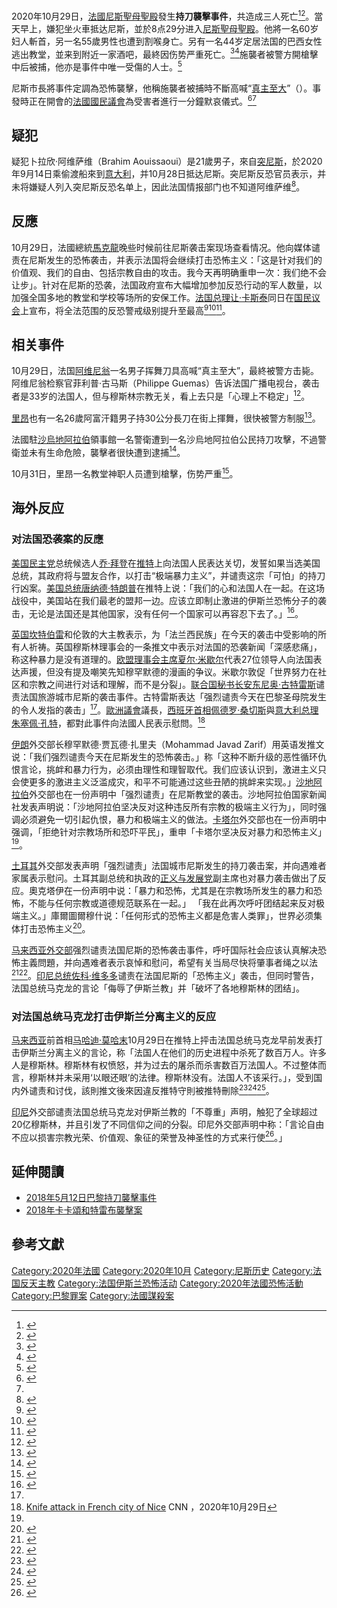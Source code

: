 {{Infobox civilian attack
| title       = 2020年尼斯持刀襲擊案
| partof      = {{le|歐洲伊斯蘭恐怖主義|Islamic terrorism in Europe}}
| image       = 2020 Nice stabbing, road closed by the police 04.jpg
| image_size  = 
| alt         =
| caption     = 案发后警方封锁了[[尼斯圣母圣殿|尼斯圣母圣殿]]周边道路
| map         = {{Infobox mapframe|marker=building|zoom=16|coord={{coord|43.703311|N|7.266061|E|display=inline}}}}
| map_caption = 
| map_size    = 
| location    = {{FRA}}[[尼斯|尼斯]]
| target      =
| coordinates = 
| date        = 2020年10月29日
| time        = 
| timezone    = 
| type        = 持刀襲擊
| fatalities  = 3
| injuries    = 1（施襲者）
| assailant   =
| motive      = 
| weapons     = 刀具
| dfens       = <!-- or | dfen        = -->
}}

2020年10月29日，[[法國|法國]][[尼斯|尼斯]][[尼斯聖母聖殿|聖母聖殿]]發生'''持刀襲擊事件'''，共造成三人死亡<ref>{{Cite web|title=法国再有2街头袭击案 刀手施袭3死多伤 枪手遭击毙  国际|url=https://www.orientaldaily.com.my/news/international/2020/10/29/372130|access-date=2021-12-18|date=2020-10-29|work=東方網 馬來西亞東方日報|language=zh-Hans|archive-date=2021-12-18|archive-url=https://web.archive.org/web/20211218074143/https://www.orientaldaily.com.my/news/international/2020/10/29/372130}}</ref><ref>{{Cite web|title=法国尼斯发生持刀恐袭，致三人死亡|url=https://cn.nytimes.com/world/20201029/nice-attack-france/|access-date=2021-12-18|date=2020-10-30|last=《纽约时报》|work=纽约时报中文网|language=zh-hans|archive-date=2021-12-24|archive-url=https://web.archive.org/web/20211224074219/https://cn.nytimes.com/world/20201029/nice-attack-france/}}</ref>。當天早上，嫌犯坐火車抵达尼斯，並於8点29分进入[[尼斯聖母聖殿|尼斯聖母聖殿]]。他將一名60岁妇人斬首，另一名55歲男性也遭到割喉身亡。另有一名44岁定居法国的巴西女性逃出教堂，並来到附近一家酒吧，最終因伤势严重死亡。<ref>{{cite news |title=法国尼斯袭击案：一文了解袭击者、受害者与事件背景 |url=https://www.bbc.com/zhongwen/simp/world-54745400 |accessdate=2020-10-30 |archive-date=2020-12-24 |archive-url=https://web.archive.org/web/20201224192225/https://www.bbc.com/zhongwen/simp/world-54745400 |dead-url=no }}</ref><ref>{{cite news |title=Three dead as woman beheaded in knife attack at French church |url=https://www.reuters.com/article/us-france-security-nice/two-dead-in-knife-attack-in-french-church-official-say-terrorism-suspected-idUSKBN27E17D |work=Reuters |date=2020-10-29 |accessdate=2020-10-29 |archive-date=2020-10-30 |archive-url=https://web.archive.org/web/20201030020807/https://www.reuters.com/article/us-france-security-nice/two-dead-in-knife-attack-in-french-church-official-say-terrorism-suspected-idUSKBN27E17D |dead-url=no }}</ref>施襲者被警方開槍擊中后被捕，他亦是事件中唯一受傷的人士。<ref name=ind>{{cite news |title=Nice stabbings: Woman decapitated and others killed in France knife attack |url=https://www.independent.co.uk/news/world/europe/nice-stabbings-attack-france-today-deaths-injured-latest-b1417706.html |work=Independent |date=2020-10-29 |accessdate=2020-10-29 |archive-date=2020-10-29 |archive-url=https://web.archive.org/web/20201029150916/https://www.independent.co.uk/news/world/europe/nice-stabbings-attack-france-today-deaths-injured-latest-b1417706.html |dead-url=no }}</ref>

尼斯市長將事件定調為恐怖襲擊，他稱施襲者被捕時不斷高喊“[[真主至大|真主至大]]”（{{lang|en|Allahu Akbar}}）。事發時正在開會的[[國民議會_(法國)|法國國民議會]]為受害者進行一分鐘默哀儀式。<ref>{{cite news |title=Nice attack: Mayor says deadly stabbing points to terrorism |url=https://www.bbc.com/news/world-europe-54729957 |work=BBC |date=2020-10-29 |accessdate=2020-10-29 |archive-date=2020-10-29 |archive-url=https://web.archive.org/web/20201029095700/https://www.bbc.com/news/world-europe-54729957 |dead-url=no }}</ref><ref name=ind/>

==疑犯==
疑犯卜拉欣·阿维萨维（Brahim Aouissaoui）是21歲男子，來自[[突尼斯|突尼斯]]，於2020年9月14日乘偷渡船來到[[意大利|意大利]]，并10月28日抵达尼斯。突尼斯反恐官员表示，并未将嫌疑人列入突尼斯反恐名单上，因此法国情报部门也不知道阿维萨维<ref>{{Cite news |url=https://www.bbc.com/news/world-europe-54742403 |title=France attack: Attacker arrived from Tunisia days ago |publisher=BBC |date=2020-10-29 |accessdate=2020-10-30 |archive-date=2020-12-24 |archive-url=https://web.archive.org/web/20201224192247/https://www.bbc.com/news/world-europe-54742403 |dead-url=no }}</ref>。

==反應==
10月29日，法國總統[[馬克龍|馬克龍]]晚些时候前往尼斯袭击案现场查看情况。他向媒体谴责在尼斯发生的恐怖袭击，并表示法国将会继续打击恐怖主义：「这是针对我们的价值观、我们的自由、包括宗教自由的攻击。我今天再明确重申一次：我们绝不会让步」。针对在尼斯的恐袭，法国政府宣布大幅增加参加反恐行动的军人数量，以加强全国多地的教堂和学校等场所的安保工作。[[法国总理|法国总理]][[让·卡斯泰|让·卡斯泰]]同日在[[國民議會_(法國)|国民议会]]上宣布，将全法范围的反恐警戒级别提升至最高<ref>{{cite news |title=法国全境提升反恐警戒级别 |url=http://www.xinhuanet.com/world/2020-10/30/c_1126675045.htm |accessdate=2020-10-30 |archive-date=2020-12-11 |archive-url=https://web.archive.org/web/20201211072304/http://www.xinhuanet.com/world/2020-10/30/c_1126675045.htm |dead-url=no }}</ref><ref>{{Cite web|title=法国警戒调至最高 ‧ 马克龙：绝不会退让|url=https://www.sinchew.com.my/20201030/%e6%b3%95%e5%9b%bd%e8%ad%a6%e6%88%92%e8%b0%83%e8%87%b3%e6%9c%80%e9%ab%98-%e2%80%a7-%e9%a9%ac%e5%85%8b%e9%be%99%ef%bc%9a%e7%bb%9d%e4%b8%8d%e4%bc%9a%e9%80%80%e8%ae%a9/|access-date=2021-12-18|date=2020-10-30|work=星洲网 Sin Chew Daily|language=en|archive-date=2021-12-18|archive-url=https://web.archive.org/web/20211218074012/https://www.sinchew.com.my/20201030/%e6%b3%95%e5%9b%bd%e8%ad%a6%e6%88%92%e8%b0%83%e8%87%b3%e6%9c%80%e9%ab%98-%e2%80%a7-%e9%a9%ac%e5%85%8b%e9%be%99%ef%bc%9a%e7%bb%9d%e4%b8%8d%e4%bc%9a%e9%80%80%e8%ae%a9/}}</ref><ref>{{Cite web|title=尼斯恐嫌来自突尼斯 马克龙重申绝不让步|url=https://www.enanyang.my/node/362872|access-date=2021-12-18|date=2021-03-10|work=www.enanyang.my|language=zh-hans}}</ref>。

== 相关事件 ==
10月29日，法国[[阿维尼翁|阿维尼翁]]一名男子挥舞刀具高喊“真主至大”，最終被警方击毙。阿维尼翁检察官菲利普·古马斯（Philippe Guemas）告诉法国广播电视台，袭击者是33岁的法国人，但与穆斯林宗教无关，看上去只是「心理上不稳定」<ref>{{cite news |title=法国阿维尼翁市一男子持刀威胁警察被击毙 |url=https://m.thepaper.cn/newsDetail_forward_9770009 |accessdate=2020-10-30 |archive-date=2020-12-24 |archive-url=https://web.archive.org/web/20201224192258/https://m.thepaper.cn/newsDetail_forward_9770009 |dead-url=no }}</ref>。

[[里昂|里昂]]也有一名26歲阿富汗籍男子持30公分長刀在街上揮舞，很快被警方制服<ref>{{cite news |title=法1天3起恐攻 又1人遭斬首 警戒升至最高級別 |url=https://www.worldjournal.com/wj/story/121257/4975694 |accessdate=2020-10-30 |archive-date=2020-12-24 |archive-url=https://web.archive.org/web/20201224192302/https://www.worldjournal.com/wj/story/121257/4975694 |dead-url=no }}</ref>。

法國駐[[沙烏地阿拉伯|沙烏地阿拉伯]]領事館一名警衛遭到一名沙烏地阿拉伯公民持刀攻擊，不過警衛並未有生命危險，襲擊者很快遭到逮捕<ref>{{cite news |title=又遭攻擊！法國駐沙國領事館人員遭刺傷 行兇者已被逮 |url=https://news.ltn.com.tw/news/world/breakingnews/3336325 |accessdate=2020-10-30 |archive-date=2020-12-24 |archive-url=https://web.archive.org/web/20201224192307/https://news.ltn.com.tw/news/world/breakingnews/3336325 |dead-url=no }}</ref>。

10月31日，里昂一名教堂神职人员遭到槍擊，伤势严重<ref>{{cite news |title=法国里昂发生枪击事件一人重伤 |url=http://www.xinhuanet.com/2020-11/01/c_1126682699.htm |accessdate=2020-11-01 |archive-date=2020-12-18 |archive-url=https://web.archive.org/web/20201218111717/http://www.xinhuanet.com/2020-11/01/c_1126682699.htm |dead-url=no }}</ref>。

==海外反应==
===对法国恐袭案的反應===
[[美国|美国]][[民主党_(美国)|民主党]]总统候选人[[乔·拜登|乔·拜登]]在[[Twitter|推特]]上向法国人民表达关切，发誓如果当选美国总统，其政府将与盟友合作，以打击“极端暴力主义”，并谴责这宗「可怕」的持刀行凶案。[[美国总统|美国总统]][[唐納·川普|唐纳德·特朗普]]在推特上说：「我们的心和法国人在一起。在这场战役中，美国站在我们最老的盟邦一边。应该立即制止激进的伊斯兰恐怖分子的袭击，无论是法国还是其他国家，没有任何一个国家可以再容忍下去了。」<ref name=":0">{{Cite web|title=How the Nice attack unfolded and aftermath: Timeline|url=https://www.aljazeera.com/news/2020/10/29/two-dead-in-french-city-nice-several-hurt-live-news|accessdate=2020-10-30|last=Siddiqui|first=Mersiha Gadzo,Usaid|work=www.aljazeera.com|language=en|archive-date=2021-01-01|archive-url=https://web.archive.org/web/20210101014726/https://www.aljazeera.com/news/2020/10/29/two-dead-in-french-city-nice-several-hurt-live-news|dead-url=no}}</ref>。

[[英国|英国]][[坎特伯雷大主教|坎特伯雷]]和伦敦的大主教表示，为「法兰西民族」在今天的袭击中受影响的所有人祈祷。英国穆斯林理事会的一条推文中表示对法国的恐袭新闻「深感悲痛」，称这种暴力是没有道理的。[[欧洲理事会主席|欧盟理事会主席]][[夏尔·米歇尔|夏尔·米歇尔]]代表27位领导人向法国表达声援，但没有提及嘲笑先知穆罕默德的漫画的争议。米歇尔敦促「世界努力在社区和宗教之间进行对话和理解，而不是分裂」。[[联合国秘书长|联合国秘书长]][[安东尼奥·古特雷斯|安东尼奥·古特雷斯]]谴责法国旅游城市尼斯的袭击事件。古特雷斯表达「强烈谴责今天在巴黎圣母院发生的令人发指的袭击」<ref name=":0" />。[[歐洲議會|歐洲議會]]議長{{le|戴维·萨索利|David Sassoli}}，[[西班牙首相|西班牙首相]][[佩德罗·桑切斯|佩德罗·桑切斯]]與[[意大利总理列表|意大利总理]][[朱塞佩·孔特|朱塞佩·孔特]]，都對此事件向法國人民表示慰問。<ref>[https://edition.cnn.com/europe/live-news/nice-knife-attack-dle-intl/index.html Knife attack in French city of Nice] {{Wayback|url=https://edition.cnn.com/europe/live-news/nice-knife-attack-dle-intl/index.html |date=20210101221643 }} CNN ，2020年10月29日</ref>

[[伊朗|伊朗]]外交部长穆罕默德·贾瓦德·扎里夫（Mohammad Javad Zarif）用英语发推文说：「我们强烈谴责今天在尼斯发生的恐怖袭击。」称「这种不断升级的恶性循环仇恨言论，挑衅和暴力行为，必须由理性和理智取代。我们应该认识到，激进主义只会使更多的激进主义泛滥成灾，和平不可能通过这些丑陋的挑衅来实现。」[[沙特阿拉伯|沙地阿拉伯]]外交部也在一份声明中「强烈谴责」在尼斯教堂的袭击。沙地阿拉伯国家新闻社发表声明说：「沙地阿拉伯坚决反对这种违反所有宗教的极端主义行为」，同时强调必须避免一切引起仇恨，暴力和极端主义的做法。[[卡塔尔|卡塔尔]]外交部也在一份声明中强调，「拒绝针对宗教场所和恐吓平民」，重申「卡塔尔坚决反对暴力和恐怖主义」<ref name=":0" />。

[[土耳其|土耳其]]外交部发表声明「强烈谴责」法国城市尼斯发生的持刀袭击案，并向遇难者家属表示慰问。土耳其副总统{{le|福阿德·奧克塔伊|Fuat Oktay}}和执政的[[正义与发展党|正义与发展党]]副主席{{le|努曼·庫爾圖爾穆什|Numan Kurtulmuş}}也对暴力袭击做出了反应。奧克塔伊在一份声明中说：「暴力和恐怖，尤其是在宗教场所发生的暴力和恐怖，不能与任何宗教或道德规范联系在一起。」 「我在此再次呼吁团结起来反对极端主义。」庫爾圖爾穆什说：「任何形式的恐怖主义都是危害人类罪」，世界必须集体打击恐怖主义<ref>{{Cite web |url=https://www.aa.com.tr/en/turkey/turkey-condemns-terror-attack-in-nice-france/2023645 |title=存档副本 |accessdate=2020-10-30 |archive-date=2020-12-24 |archive-url=https://web.archive.org/web/20201224192337/https://www.aa.com.tr/en/turkey/turkey-condemns-terror-attack-in-nice-france/2023645 |dead-url=no }}</ref>。

[[马来西亚外交部|马来西亚外交部]]强烈谴责法国尼斯的恐怖袭击事件，呼吁国际社会应该认真解决恐怖主義問題，并向遇难者表示哀悼和慰问，希望有关当局尽快将肇事者绳之以法<ref>{{Cite web|title=外交部谴责法恐袭 吁国际关注恐怖主义|url=https://www.sinchew.com.my/content/content_2368230.html|accessdate=2020-10-30|work=www.sinchew.com.my|archive-date=2020-12-24|archive-url=https://web.archive.org/web/20201224192342/https://www.sinchew.com.my/content/content_2368230.html|dead-url=no}}</ref><ref>{{Cite news|title=外交部:大马谴责法恐袭案 盼攻击者伏法|url=https://www.enanyang.my/node/362786|newspaper=e南洋|date=2021-03-11|accessdate=2021-12-18|language=zh-hans}}</ref>。[[印度尼西亚总统|印尼总统]][[佐科·維多多|佐科·维多多]]谴责在法国尼斯的「恐怖主义」袭击，但同时警告，法国总统马克龙的言论「侮辱了伊斯兰教」并「破坏了各地穆斯林的团结」。

===对法国总统马克龙打击伊斯兰分离主义的反应===
[[马来西亚|马来西亚]]前首相[[马哈迪·莫哈末|马哈迪·莫哈末]]10月29日在推特上抨击法国总统马克龙早前发表打击伊斯兰分离主义的言论，称「法国人在他们的历史进程中杀死了数百万人。许多人是穆斯林。穆斯林有权愤怒，并为过去的屠杀而杀害数百万法国人。不过整体而言，穆斯林并未采用‘以眼还眼’的法律。穆斯林没有。法国人不该采行。」，受到国内外谴责和讨伐，該則推文後來因違反推特守則被推特刪除<ref>{{Cite news |url=https://www.reuters.com/article/france-security-malaysia-int/muslims-have-right-to-punish-french-says-malaysias-mahathir-idUSKBN27E2LA |title=Muslims have 'right to punish' French, says Malaysia's Mahathir |publisher=Reuters |date=2020-10-29 |accessdate=2020-10-30 |archive-date=2021-01-08 |archive-url=https://web.archive.org/web/20210108201838/https://www.reuters.com/article/france-security-malaysia-int/muslims-have-right-to-punish-french-says-malaysias-mahathir-idUSKBN27E2LA |dead-url=no }}</ref><ref>{{Cite news |url=https://www.rfi.fr/en/wires/20201029-malaysian-ex-pm-mahathir-says-muslims-have-right-kill-french |title=Malaysian ex-PM Mahathir says Muslims 'have right to kill French' |website=RFI |date=2020-10-29 |accessdate=2020-10-30 |archive-date=2021-01-08 |archive-url=https://web.archive.org/web/20210108201832/https://www.rfi.fr/en/wires/20201029-malaysian-ex-pm-mahathir-says-muslims-have-right-kill-french |dead-url=no }}</ref><ref>{{Cite news |url=https://www.rfi.fr/cn/contenu/20201030-%E5%A4%A7%E9%A9%AC%E5%89%8D%E9%A6%96%E7%9B%B8%E7%A7%B0%E7%A9%86%E6%96%AF%E6%9E%97%E6%9C%89%E6%9D%83%E6%9D%80%E6%B3%95%E5%9B%BD%E4%BA%BA-%E6%8E%A8%E7%89%B9%E5%88%A0%E6%96%87 |title=大马前首相称穆斯林有权杀法国人 推特删文 |website=法廣 |date=2020-10-30 |accessdate=2020-10-30 |archive-date=2020-12-24 |archive-url=https://web.archive.org/web/20201224192354/https://www.rfi.fr/cn/contenu/20201030-%E5%A4%A7%E9%A9%AC%E5%89%8D%E9%A6%96%E7%9B%B8%E7%A7%B0%E7%A9%86%E6%96%AF%E6%9E%97%E6%9C%89%E6%9D%83%E6%9D%80%E6%B3%95%E5%9B%BD%E4%BA%BA-%E6%8E%A8%E7%89%B9%E5%88%A0%E6%96%87 |dead-url=no }}</ref>。

[[印度尼西亚|印尼]]外交部谴责法国总统马克龙对伊斯兰教的「不尊重」声明，触犯了全球超过20亿穆斯林，并且引发了不同信仰之间的分裂。印尼外交部声明中称：「言论自由不应以损害宗教光荣、价值观、象征的荣誉及神圣性的方式来行使<ref>{{Cite web|title=Indonesia condemns France for 'disrespectful' statement on Islam|url=https://www.thejakartapost.com/news/2020/10/30/indonesia-condemns-france-for-disrespectful-statement-on-islam.html|accessdate=2020-11-01|last=Post|first=The Jakarta|work=The Jakarta Post|language=en|archive-date=2020-12-24|archive-url=https://web.archive.org/web/20201224192400/https://www.thejakartapost.com/news/2020/10/30/indonesia-condemns-france-for-disrespectful-statement-on-islam.html|dead-url=no}}</ref>。」

== 延伸閱讀 ==

* [[2018年5月12日巴黎持刀袭击事件|2018年5月12日巴黎持刀襲擊事件]]
* [[2018年斯特拉斯堡枪击案|2018年卡卡頌和特雷布襲擊案]]
{{Portal|巴黎|法國|恐怖主義}}

== 參考文獻 ==
{{reflist}}

[[Category:2020年法國|Category:2020年法國]]
[[Category:2020年10月|Category:2020年10月]]
[[Category:尼斯历史|Category:尼斯历史]]
[[Category:法国反天主教|Category:法国反天主教]]
[[Category:法国伊斯兰恐怖活动|Category:法国伊斯兰恐怖活动]]
[[Category:2020年法國恐怖活動|Category:2020年法國恐怖活動]]
[[Category:巴黎罪案|Category:巴黎罪案]]
[[Category:法國謀殺案|Category:法國謀殺案]]